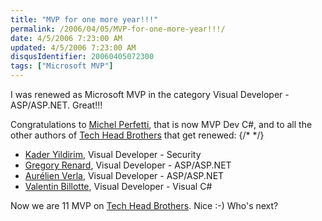 ```yaml
---
title: "MVP for one more year!!!"
permalink: /2006/04/05/MVP-for-one-more-year!!!/
date: 4/5/2006 7:23:00 AM
updated: 4/5/2006 7:23:00 AM
disqusIdentifier: 20060405072300
tags: ["Microsoft MVP"]
---
```

I was renewed as Microsoft MVP in the category Visual Developer - ASP/ASP.NET. Great!!!

Congratulations to [Michel Perfetti](http://www.techheadbrothers.com/DesktopDefault.aspx?tabindex=7&tabid=19&id=14), that is now MVP Dev C#, and to all the other authors of [Tech Head Brothers](http://www.techheadbrothers.com/) that get renewed:
{/* <!-- more --> */}

*   [Kader Yildirim](http://www.techheadbrothers.com/DesktopDefault.aspx?tabindex=7&tabid=19&id=5), Visual Developer - Security
*   [Gregory Renard](http://www.techheadbrothers.com/DesktopDefault.aspx?tabindex=7&tabid=19&id=11), Visual Developer - ASP/ASP.NET
*   [Aurélien Verla](http://www.techheadbrothers.com/DesktopDefault.aspx?tabindex=7&tabid=19&id=15), Visual Developer - ASP/ASP.NET
*   [Valentin Billotte](http://www.techheadbrothers.com/DesktopDefault.aspx?tabindex=7&tabid=19&id=17), Visual Developer - Visual C#

Now we are 11 MVP on [Tech Head 
Brothers](http://www.techheadbrothers.com). Nice :-) Who's next?  
